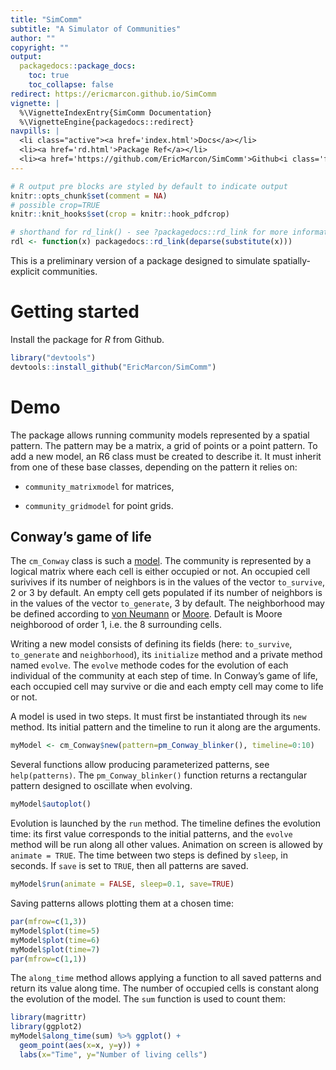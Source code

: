 ```yaml
---
title: "SimComm"
subtitle: "A Simulator of Communities"
author: ""
copyright: ""
output:
  packagedocs::package_docs:
    toc: true
    toc_collapse: false
redirect: https://ericmarcon.github.io/SimComm
vignette: |
  %\VignetteIndexEntry{SimComm Documentation}
  %\VignetteEngine{packagedocs::redirect}
navpills: |
  <li class="active"><a href='index.html'>Docs</a></li>
  <li><a href='rd.html'>Package Ref</a></li>
  <li><a href='https://github.com/EricMarcon/SimComm'>Github<i class='fa fa-github'></i></a></li>
---
```


```r
# R output pre blocks are styled by default to indicate output
knitr::opts_chunk$set(comment = NA)
# possible crop=TRUE
knitr::knit_hooks$set(crop = knitr::hook_pdfcrop)

# shorthand for rd_link() - see ?packagedocs::rd_link for more information
rdl <- function(x) packagedocs::rd_link(deparse(substitute(x)))
```

This is a preliminary version of a package designed to simulate spatially-explicit communities.

# Getting started

Install the package for _R_ from Github.

```r
library("devtools")
devtools::install_github("EricMarcon/SimComm")
```


# Demo

The package allows running community models represented by a spatial pattern.
The pattern may be a matrix, a grid of points or a point pattern.
To add a new model, an R6 class must be created to describe it.
It must inherit from one of these base classes, depending on the pattern it relies on:

- `community_matrixmodel` for matrices,

- `community_gridmodel` for point grids.


## Conway's game of life

The `cm_Conway` class is such a [model](https://en.wikipedia.org/wiki/Conway%27s_Game_of_Life).
The community is represented by a logical matrix where each cell is either occupied or not.
An occupied cell surivives if its number of neighbors is in the values of the vector `to_survive`, 2 or 3 by default. 
An empty cell gets populated if its number of neighbors is in the values of the vector `to_generate`, 3 by default.
The neighborhood may be defined according to [von Neumann](https://en.wikipedia.org/wiki/Von_Neumann_neighborhood) or [Moore](https://en.wikipedia.org/wiki/Moore_neighborhood). Default is Moore neighborood of order 1, i.e. the 8 surrounding cells.

Writing a new model consists of defining its fields (here: `to_survive`, `to_generate` and `neighborhood`), its `initialize` method and a private method named `evolve`.
The `evolve` methode codes for the evolution of each individual of the community at each step of time.
In Conway's game of life, each occupied cell may survive or die and each empty cell may come to life or not.

A model is used in two steps.
It must first be instantiated through its `new` method. 
Its initial pattern and the timeline to run it along are the arguments.

```r
myModel <- cm_Conway$new(pattern=pm_Conway_blinker(), timeline=0:10)
```

Several functions allow producing parameterized patterns, see `help(patterns)`.
The `pm_Conway_blinker()` function returns a rectangular pattern designed to oscillate when evolving.

```r
myModel$autoplot()

```

Evolution is launched by the `run` method.
The timeline defines the evolution time: its first value corresponds to the initial patterns, and the `evolve` method will be run along all other values.
Animation on screen is allowed by `animate = TRUE`.
The time between two steps is defined by `sleep`, in seconds.
If `save` is set to `TRUE`, then all patterns are saved.

```r
myModel$run(animate = FALSE, sleep=0.1, save=TRUE)
```

Saving patterns allows plotting them at a chosen time:

```r
par(mfrow=c(1,3))
myModel$plot(time=5)
myModel$plot(time=6)
myModel$plot(time=7)
par(mfrow=c(1,1))
```
The `along_time` method allows applying a function to all saved patterns and return its value along time.
The number of occupied cells is constant along the evolution of the model.
The `sum` function is used to count them:

```r
library(magrittr)
library(ggplot2)
myModel$along_time(sum) %>% ggplot() +
  geom_point(aes(x=x, y=y)) +
  labs(x="Time", y="Number of living cells")
```

